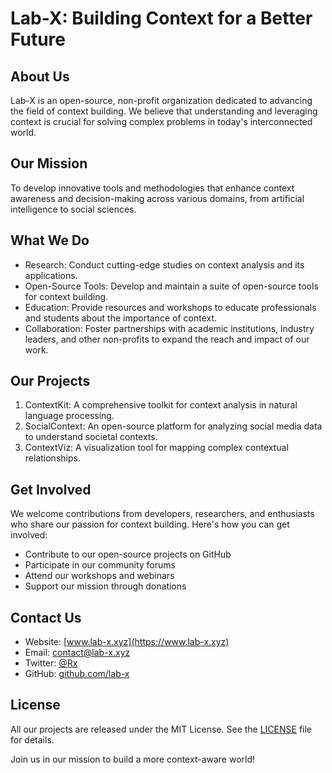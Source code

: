 # Lab-X: Building Context for a Better Future

## About Us

Lab-X is an open-source, non-profit organization dedicated to advancing the field of context building. We believe that understanding and leveraging context is crucial for solving complex problems in today's interconnected world.

## Our Mission

To develop innovative tools and methodologies that enhance context awareness and decision-making across various domains, from artificial intelligence to social sciences.

## What We Do

- Research: Conduct cutting-edge studies on context analysis and its applications.
- Open-Source Tools: Develop and maintain a suite of open-source tools for context building.
- Education: Provide resources and workshops to educate professionals and students about the importance of context.
- Collaboration: Foster partnerships with academic institutions, industry leaders, and other non-profits to expand the reach and impact of our work.

## Our Projects

1. ContextKit: A comprehensive toolkit for context analysis in natural language processing.
2. SocialContext: An open-source platform for analyzing social media data to understand societal contexts.
3. ContextViz: A visualization tool for mapping complex contextual relationships.

## Get Involved

We welcome contributions from developers, researchers, and enthusiasts who share our passion for context building. Here's how you can get involved:

- Contribute to our open-source projects on GitHub
- Participate in our community forums
- Attend our workshops and webinars
- Support our mission through donations

## Contact Us

- Website: [www.lab-x.xyz](https://www.lab-x.xyz)
- Email: [contact@lab-x.xyz](contact@lab-x.xyz)
- Twitter: [@Rx](https://twitter.com/shashivadan99)
- GitHub: [github.com/lab-x](https://github.com/shashivadan)

## License

All our projects are released under the MIT License. See the [LICENSE](/) file for details.

Join us in our mission to build a more context-aware world!